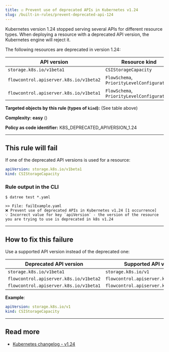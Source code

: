 ```yaml
---
title: ☑️ Prevent use of deprecated APIs in Kubernetes v1.24
slug: /built-in-rules/prevent-deprecated-api-124
---
```



Kubernetes version 1.24 stopped serving several APIs for different resource types. When deploying a resource with a deprecated API version, the Kubernetes engine will reject it.

The following resources are deprecated in version 1.24:

| API version | Resource kind |
|-------------|---------------|
| `storage.k8s.io/v1beta1` | `CSIStorageCapacity` |
| `flowcontrol.apiserver.k8s.io/v1beta2` | `FlowSchema`, `PriorityLevelConfiguration` |
| `flowcontrol.apiserver.k8s.io/v1beta1` | `FlowSchema`, `PriorityLevelConfiguration` |

**Targeted objects by this rule (types of **`kind`**):** (See table above)

**Complexity:** **easy** (<Complexity/>)

**Policy as code identifier:** K8S_DEPRECATED_APIVERSION_1.24

---

## This rule will fail

If one of the deprecated API versions is used for a resource:

```yaml
apiVersion: storage.k8s.io/v1beta1
kind: CSIStorageCapacity
```

### Rule output in the CLI

```terminal
$ datree test *.yaml

>> File: failExample.yaml
❌ Prevent use of deprecated APIs in Kubernetes v1.24 [1 occurrence]
💡 Incorrect value for key `apiVersion` - the version of the resource you are trying to use is deprecated in k8s v1.24
```

---

## How to fix this failure

Use a supported API version instead of the deprecated one:

| Deprecated API version | Supported API version |
|-------------|---------------|
| `storage.k8s.io/v1beta1` | `storage.k8s.io/v1` |
| `flowcontrol.apiserver.k8s.io/v1beta2` | `flowcontrol.apiserver.k8s.io/v1beta3` |
| `flowcontrol.apiserver.k8s.io/v1beta1` | `flowcontrol.apiserver.k8s.io/v1beta3` |

**Example**:  

```yaml
apiVersion: storage.k8s.io/v1
kind: CSIStorageCapacity
```

---

## Read more

- [Kubernetes changelog - v1.24](https://github.com/kubernetes/kubernetes/blob/master/CHANGELOG/CHANGELOG-1.24.md#deprecations-and-removals)
